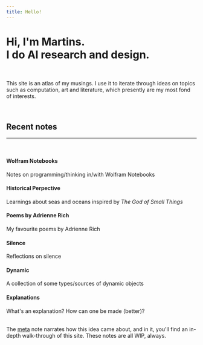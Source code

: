 ```yaml
---
title: Hello!
---
```



<div class="mt-5 p-8 bg-gradient-to-t from-night to-gray-900 rounded-2xl">
  <h1 class="text-white font-semibold dark:text-white">
    Hi, I'm <Link class="no-underline hover:text-gray-400" href="https://martinssamuel.com" target="_blank">Martins</Link>.<br/>I do AI research and design.
  </h1>
  <br/>
  <p class="font-normal text-white dark:text-white">This site is an atlas of my musings. I use it to iterate through ideas on topics such as computation, art and literature, which presently are my most fond of interests.
  </p>
</div>

<br/>

<div class="p-8 rounded-3xl bg-beige bg-opacity-50 dark:bg-gray-900 dark:bg-opacity-30">

<div class='px-4'>
  <h2 class="mt-0 font-normal text-yellow-600 dark:text-yellow-500">
   Recent notes
  </h2>

  <hr class='border-beigeDarker dark:border-gray-800 dark:border-opacity-50'/>
</div>

  <br/>

  <div class="-my-2 p-0 grid grid-cols-1 sm:grid-cols-2 gap-0">

  <div>
  <LinkToStacked class="no-underline" to='wolfram-notebooks' key='wolfram-notebooks'>
    <div class='p-4 pt-0 rounded-lg hover:bg-beigeDarker hover:bg-opacity-50 dark:hover:bg-gray-800 dark:hover:bg-opacity-30'>
      <h4 class="mt-0 pt-3 text-black">Wolfram Notebooks</h4>
      <p class="mt-1 mb-0 mb-0 text-sm text-black text-opacity-50 text-left">Notes on programming/thinking in/with Wolfram Notebooks</p>
    </div>
  </LinkToStacked>
  </div>

  <div>
  <LinkToStacked class="no-underline" to='historical-perspective' key='historical-perspective'>
    <div class='p-4 pt-0 rounded-lg hover:bg-beigeDarker hover:bg-opacity-50 dark:hover:bg-gray-800 dark:hover:bg-opacity-30'>
      <h4 class="mt-0 pt-3 text-black">Historical Perpective</h4>
      <p class="mt-1 mb-0 mb-0 text-sm text-black text-opacity-50 text-left">Learnings about seas and oceans inspired by <em>The God of Small Things</em></p>
    </div>
  </LinkToStacked>
  </div>

  <div>
  <LinkToStacked class="no-underline" to='poems-by-adrienne-rich' key='poems-by-adrienne-rich'>
    <div class='p-4 pt-0 rounded-lg hover:bg-beigeDarker hover:bg-opacity-50 dark:hover:bg-gray-800 dark:hover:bg-opacity-30'>
      <h4 class="mt-0 pt-3 text-black">Poems by Adrienne Rich</h4>
      <p class="mt-1 mb-0 text-sm  text-black text-opacity-50 text-left">My favourite poems by Adrienne Rich</p>
    </div>
  </LinkToStacked>
  </div>

  <div>
  <LinkToStacked class="no-underline" to='silence' key='silence'>
    <div class='p-4 pt-0 rounded-lg hover:bg-beigeDarker hover:bg-opacity-50 dark:hover:bg-gray-800 dark:hover:bg-opacity-30'>
      <h4 class="mt-0 pt-3 text-black">Silence</h4>
      <p class="mt-1 mb-0 text-sm  text-black text-opacity-50 text-left">Reflections on silence</p>
    </div>
  </LinkToStacked>
  </div>

  <div>
  <LinkToStacked class="no-underline" to='dynamic' key='dynamic'>
    <div class='p-4 pt-0 rounded-lg hover:bg-beigeDarker hover:bg-opacity-50 dark:hover:bg-gray-800 dark:hover:bg-opacity-30'>
      <h4 class="mt-0 pt-3 text-black">Dynamic</h4>
      <p class="mt-1 mb-0 text-sm  text-black text-opacity-50 text-left">A collection of some types/sources of dynamic objects</p>
    </div>
  </LinkToStacked>
  </div>

  <div>
  <LinkToStacked class="no-underline" to='explanations' key='explanations'>
    <div class='p-4 pt-0 rounded-lg hover:bg-beigeDarker hover:bg-opacity-50 dark:hover:bg-gray-800 dark:hover:bg-opacity-30'>
      <h4 class="mt-0 pt-3 text-black">Explanations</h4>
      <p class="mt-1 mb-0 text-sm  text-black text-opacity-50 text-left">What's an explanation? How can one be made (better)?</p>
    </div>
  </LinkToStacked>
  </div>

  </div>

</div>

<br/>

<div class='py-4 px-8'>
The <a href="/meta">meta</a> note narrates how this idea came about, and in it, you'll find an in-depth walk-through of this site. These notes are all WIP, always.
</div>
